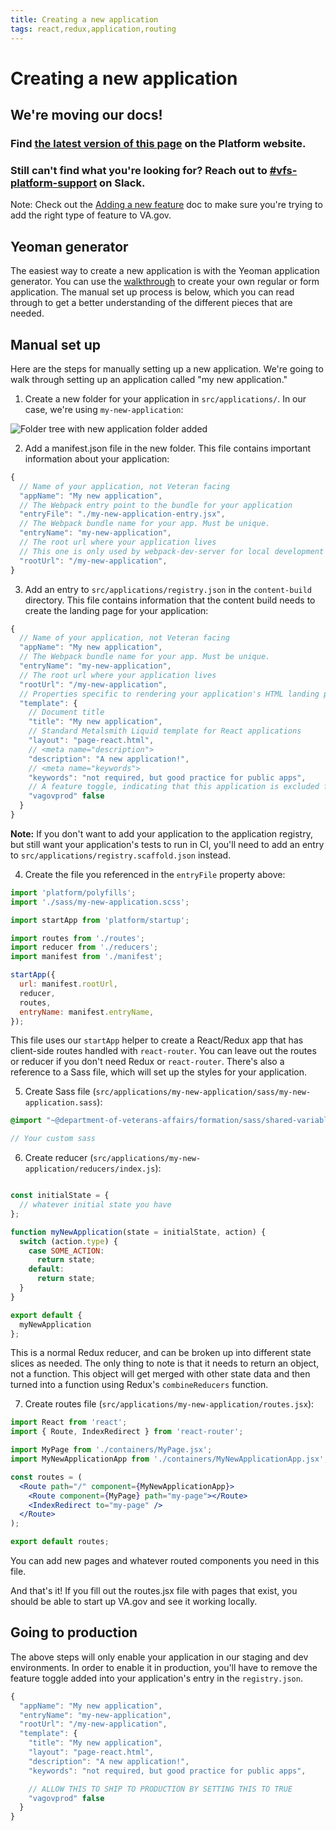 ```yaml
---
title: Creating a new application
tags: react,redux,application,routing
---
```


# Creating a new application

<div class="deprecation-message">
    <h2>We're moving our docs!</h2>
    <h3>Find <a href="https://depo-platform-documentation.scrollhelp.site/developer-docs/Creating-a-new-application.1847525496.html">the latest version of this page</a> on the Platform website.</h3>
    <h3>Still can't find what you're looking for? Reach out to <a href="https://dsva.slack.com/archives/CBU0KDSB1">#vfs-platform-support</a> on Slack.</h3>
</div>

Note: Check out the [Adding a new feature](/getting-started/common-tasks/new-feature) doc to make sure you're trying to add the right type of feature to VA.gov.

## Yeoman generator

The easiest way to create a new application is with the Yeoman application generator. You can use the [walkthrough](/platform/tools/generator) to create your own regular or form application. The manual set up process is below, which you can read through to get a better understanding of the different pieces that are needed.

## Manual set up

Here are the steps for manually setting up a new application. We're going to walk through setting up an application called "my new application."

1. Create a new folder for your application in `src/applications/`. In our case, we're using `my-new-application`:

![Folder tree with new application folder added](../../../images/getting-started/new-application-folder.png)

2. Add a manifest.json file in the new folder. This file contains important information about your application:

```js
{
  // Name of your application, not Veteran facing
  "appName": "My new application",
  // The Webpack entry point to the bundle for your application
  "entryFile": "./my-new-application-entry.jsx",
  // The Webpack bundle name for your app. Must be unique.
  "entryName": "my-new-application",
  // The root url where your application lives
  // This one is only used by webpack-dev-server for local development
  "rootUrl": "/my-new-application",
}
```

3. Add an entry to `src/applications/registry.json` in the `content-build` directory. This file contains information that the content build needs to create the landing page for your application:

```js
{
  // Name of your application, not Veteran facing
  "appName": "My new application",
  // The Webpack bundle name for your app. Must be unique.
  "entryName": "my-new-application",
  // The root url where your application lives
  "rootUrl": "/my-new-application",
  // Properties specific to rendering your application's HTML landing page
  "template": {
    // Document title
    "title": "My new application",
    // Standard Metalsmith Liquid template for React applications
    "layout": "page-react.html",
    // <meta name="description">
    "description": "A new application!",
    // <meta name="keywords">
    "keywords": "not required, but good practice for public apps",
    // A feature toggle, indicating that this application is excluded from production builds
    "vagovprod" false
  }
}
```

**Note:** If you don't want to add your application to the application registry, but still want your application's tests to run in CI, you'll need to add an entry to `src/applications/registry.scaffold.json` instead.

4. Create the file you referenced in the `entryFile` property above:

```jsx
import 'platform/polyfills';
import './sass/my-new-application.scss';

import startApp from 'platform/startup';

import routes from './routes';
import reducer from './reducers';
import manifest from './manifest';

startApp({
  url: manifest.rootUrl,
  reducer,
  routes,
  entryName: manifest.entryName,
});
```

This file uses our `startApp` helper to create a React/Redux app that has client-side routes handled with `react-router`. You can leave out the routes or reducer if you don't need Redux or `react-router`. There's also a reference to a Sass file, which will set up the styles for your application.

5. Create Sass file (`src/applications/my-new-application/sass/my-new-application.sass`):

```scss
@import "~@department-of-veterans-affairs/formation/sass/shared-variables";

// Your custom sass
```

6. Create reducer (`src/applications/my-new-application/reducers/index.js`):

```js

const initialState = {
  // whatever initial state you have
};

function myNewApplication(state = initialState, action) {
  switch (action.type) {
    case SOME_ACTION:
      return state;
    default:
      return state;
  }
}

export default {
  myNewApplication
};
```

This is a normal Redux reducer, and can be broken up into different state slices as needed. The only thing to note is that it needs to return an object, not a function. This object will get merged with other state data and then turned into a function using Redux's `combineReducers` function.

7. Create routes file (`src/applications/my-new-application/routes.jsx`):

```jsx
import React from 'react';
import { Route, IndexRedirect } from 'react-router';

import MyPage from './containers/MyPage.jsx';
import MyNewApplicationApp from './containers/MyNewApplicationApp.jsx';

const routes = (
  <Route path="/" component={MyNewApplicationApp}>
    <Route component={MyPage} path="my-page"></Route>
    <IndexRedirect to="my-page" />
  </Route>
);

export default routes;
```

You can add new pages and whatever routed components you need in this file.

And that's it! If you fill out the routes.jsx file with pages that exist, you should be able to start up VA.gov and see it working locally.

## Going to production

The above steps will only enable your application in our staging and dev environments. In order to enable it in production, you'll have to remove the feature toggle added into your application's entry in the `registry.json`.

```js
{
  "appName": "My new application",
  "entryName": "my-new-application",
  "rootUrl": "/my-new-application",
  "template": {
    "title": "My new application",
    "layout": "page-react.html",
    "description": "A new application!",
    "keywords": "not required, but good practice for public apps",

    // ALLOW THIS TO SHIP TO PRODUCTION BY SETTING THIS TO TRUE
    "vagovprod" false
  }
}
```
